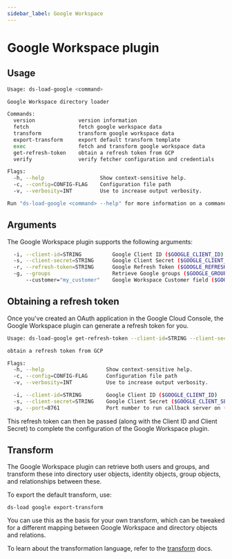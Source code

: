 ```yaml
---
sidebar_label: Google Workspace
---
```


# Google Workspace plugin

## Usage

```sh
Usage: ds-load-google <command>

Google Workspace directory loader

Commands:
  version              version information
  fetch                fetch google workspace data
  transform            transform google workspace data
  export-transform     export default transform template
  exec                 fetch and transform google workspace data
  get-refresh-token    obtain a refresh token from GCP
  verify               verify fetcher configuration and credentials

Flags:
  -h, --help                  Show context-sensitive help.
  -c, --config=CONFIG-FLAG    Configuration file path
  -v, --verbosity=INT         Use to increase output verbosity.

Run "ds-load-google <command> --help" for more information on a command.
```

## Arguments

The Google Workspace plugin supports the following arguments:

```sh
  -i, --client-id=STRING          Google Client ID ($GOOGLE_CLIENT_ID)
  -s, --client-secret=STRING      Google Client Secret ($GOOGLE_CLIENT_SECRET)
  -r, --refresh-token=STRING      Google Refresh Token ($GOOGLE_REFRESH_TOKEN)
  -g, --groups                    Retrieve Google groups ($GOOGLE_GROUPS)
      --customer="my_customer"    Google Workspace Customer field ($GOOGLE_CUSTOMER)
```

## Obtaining a refresh token

Once you've created an OAuth application in the Google Cloud Console, the Google Workspace plugin can generate a refresh token for you.

```sh
Usage: ds-load-google get-refresh-token --client-id=STRING --client-secret=STRING

obtain a refresh token from GCP

Flags:
  -h, --help                    Show context-sensitive help.
  -c, --config=CONFIG-FLAG      Configuration file path
  -v, --verbosity=INT           Use to increase output verbosity.

  -i, --client-id=STRING        Google Client ID ($GOOGLE_CLIENT_ID)
  -s, --client-secret=STRING    Google Client Secret ($GOOGLE_CLIENT_SECRET)
  -p, --port=8761               Port number to run callback server on ($GOOGLE_PORT)
```

This refresh token can then be passed (along with the Client ID and Client Secret) to complete the configuration of the Google Workspace plugin.

## Transform

The Google Workspace plugin can retrieve both users and groups, and transform these into directory user objects, identity objects, group objects, and relationships between these.

To export the default transform, use:

`ds-load google export-transform`

You can use this as the basis for your own transform, which can be tweaked for a different mapping between Google Workspace and directory objects and relations.

To learn about the transformation language, refer to the [transform](/docs/command-line-interface/ds-load-cli/transform) docs.